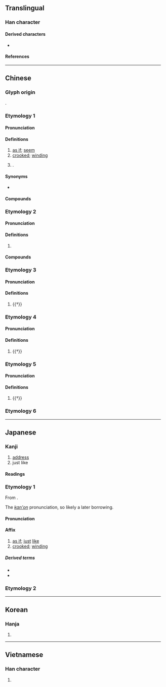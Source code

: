 {{character info}}
==Translingual==

===Han character===
{{Han char|rn=40|rad=宀|as=05|sn=8|four=30212|canj=JNIU|ids=⿱宀夗}}

====Derived characters====
* {{l|mul|[[婉]], [[腕]], [[椀]], [[碗]], [[蜿]], [[涴]]}}

====References====
{{Han ref|kx=0284.010|dkj=07110|dj=0561.010|hdz=20922.050|uh=5B9B}}

----

==Chinese==
{{zh-forms}}

===Glyph origin===
{{Han etym}}
{{Han compound|宀|夗|ls=psc|c1=s|c2=p}}.

===Etymology 1===

====Pronunciation====
{{zh-pron
|m=wǎn
|c=jyun2,wun2
|mn=oán
|mc=2
|oc=y,2
|ma=
|cat=con,a,pn
}}

====Definitions====
{{zh-hanzi}}

# [[as if]]; [[seem]]
# [[crooked]]; [[winding]]
# {{surname|zh|nodot=1}}.

====Synonyms====
* {{sense|as if}}
{{zh-syn-saurus|好像}}

====Compounds====
{{zh-der|宛丘|宛若|女宗宛在|宛轉|宛若游龍|宛然|宛延|宛宛|宛妙|宛如|宛轉周折|委宛|小宛|立陶宛|英風宛在|音容宛在|聲容宛在}}

===Etymology 2===

====Pronunciation====
{{zh-pron
|m=yuān
|c=jyun1
|mc=1
|oc=n,1
|ma=
|cat=pn
}}

====Definitions====
{{zh-hanzi}}

# {{zh-div|縣}} {{lb|zh|historical}} {{place|zh|t=Yuan|county|of ancient|c/China|established in the Qin dynasty}}

====Compounds====
{{zh-der|大宛}}

===Etymology 3===

====Pronunciation====
{{zh-pron
|m=yǔn,yùn
|cat=v
}}

====Definitions====
{{zh-hanzi}}

# {{†}} {{zh-alt-form|蘊|to [[accumulate]]}}

===Etymology 4===

====Pronunciation====
{{zh-pron
|m=yù
|cat=v
}}

====Definitions====
{{zh-hanzi}}

# {{†}} {{zh-alt-form|鬱|to be [[pent-up]]}}

===Etymology 5===

====Pronunciation====
{{zh-pron
|m=yuè
|cat=a
}}

====Definitions====
{{zh-hanzi}}

# {{†}} {{zh-alt-form|黦|[[yellowish]] [[black]]}}

===Etymology 6===
{{zh-see|豌|ss}}

----

==Japanese==

===Kanji===
{{ja-kanji|grade=|rs=宀05}}

# [[address]]
# just like

====Readings====
{{ja-readings
|goon=おん<をん
|kanon=えん<ゑん
|kun=あ-てる, あたか-も, あて-, ずつ-<づつ-
}}

===Etymology 1===
{{ja-kanjitab|えん|yomi=kanon}}
From {{der|ja|ltc|sort=えん|-}} {{ltc-l|宛|id=2}}.

The ''[[漢音#Japanese|kan'on]]'' pronunciation, so likely a later borrowing.

====Pronunciation====
{{ja-pron|えん|y=kanon}}

====Affix====
{{ja-pos|affix|えん|hhira=ゑん}}

# [[as if]]; [[just]] [[like]]
# [[crooked]]; [[winding]]

=====Derived terms=====
{{der-top}}
* {{ja-r|宛然|えんぜん}}
* {{ja-r|宛転|えんてん}}
{{der-bottom}}

===Etymology 2===
{{ja-kanjitab|あて|yomi=k}}
{{ja-see|あて}}

----

==Korean==

===Hanja===
{{ko-hanja|hangeul=[[완]], [[원]]|rv=wan, won|mr=wan, wŏn}}

# {{rfdef|ko|sort=宀05}}

----

==Vietnamese==

===Han character===
{{vi-readings|reading=uyển, uốn|rs=宀05}}

# {{rfdef|vi|sort=宀05}}